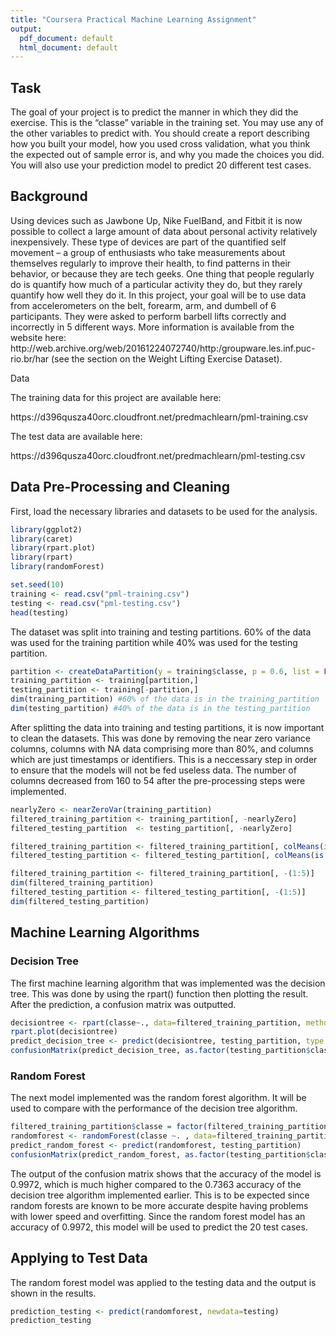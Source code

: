 ```yaml
---
title: "Coursera Practical Machine Learning Assignment"
output:
  pdf_document: default
  html_document: default
---
```


## Task
The goal of your project is to predict the manner in which they did the exercise. This is the "classe" variable in the training set. You may use any of the other variables to predict with. You should create a report describing how you built your model, how you used cross validation, what you think the expected out of sample error is, and why you made the choices you did. You will also use your prediction model to predict 20 different test cases.

## Background
Using devices such as Jawbone Up, Nike FuelBand, and Fitbit it is now possible to collect a large amount of data about personal activity relatively inexpensively. These type of devices are part of the quantified self movement – a group of enthusiasts who take measurements about themselves regularly to improve their health, to find patterns in their behavior, or because they are tech geeks. One thing that people regularly do is quantify how much of a particular activity they do, but they rarely quantify how well they do it. In this project, your goal will be to use data from accelerometers on the belt, forearm, arm, and dumbell of 6 participants. They were asked to perform barbell lifts correctly and incorrectly in 5 different ways. More information is available from the website here: http://web.archive.org/web/20161224072740/http:/groupware.les.inf.puc-rio.br/har (see the section on the Weight Lifting Exercise Dataset).

Data

The training data for this project are available here:

https://d396qusza40orc.cloudfront.net/predmachlearn/pml-training.csv

The test data are available here:

https://d396qusza40orc.cloudfront.net/predmachlearn/pml-testing.csv

## Data Pre-Processing and Cleaning
First, load the necessary libraries and datasets to be used for the analysis.
```r
library(ggplot2)
library(caret)
library(rpart.plot)
library(rpart)
library(randomForest)

set.seed(10)
training <- read.csv("pml-training.csv")
testing <- read.csv("pml-testing.csv")
head(testing)
```

The dataset was split into training and testing partitions. 60% of the data was used for the training partition while 40% was used for the testing partition.
```r
partition <- createDataPartition(y = training$classe, p = 0.6, list = FALSE)
training_partition <- training[partition,]
testing_partition <- training[-partition,]
dim(training_partition) #60% of the data is in the training_partition
dim(testing_partition) #40% of the data is in the testing_partition
```

After splitting the data into training and testing partitions, it is now important to clean the datasets. This was done by removing the near zero variance columns, columns with NA data comprising more than 80%, and columns which are just timestamps or identifiers. This is a neccessary step in order to ensure that the models will not be fed useless data. The number of columns decreased from 160 to 54 after the pre-processing steps were implemented.
```r
nearlyZero <- nearZeroVar(training_partition)
filtered_training_partition <- training_partition[, -nearlyZero]
filtered_testing_partition  <- testing_partition[, -nearlyZero]

filtered_training_partition <- filtered_training_partition[, colMeans(is.na(filtered_training_partition)) <= .80]
filtered_testing_partition <- filtered_testing_partition[, colMeans(is.na(filtered_testing_partition)) <= .80]

filtered_training_partition <- filtered_training_partition[, -(1:5)]
dim(filtered_training_partition)
filtered_testing_partition <- filtered_testing_partition[, -(1:5)]
dim(filtered_testing_partition)
```

## Machine Learning Algorithms
### Decision Tree
The first machine learning algorithm that was implemented was the decision tree. This was done by using the rpart() function then plotting the result. After the prediction, a confusion matrix was outputted.
```r
decisiontree <- rpart(classe~., data=filtered_training_partition, method='class')
rpart.plot(decisiontree)
predict_decision_tree <- predict(decisiontree, testing_partition, type = "class")
confusionMatrix(predict_decision_tree, as.factor(testing_partition$classe))
```

### Random Forest
The next model implemented was the random forest algorithm. It will be used to compare with the performance of the decision tree algorithm.
```r
filtered_training_partition$classe = factor(filtered_training_partition$classe) 
randomforest <- randomForest(classe ~. , data=filtered_training_partition)
predict_random_forest <- predict(randomforest, testing_partition)
confusionMatrix(predict_random_forest, as.factor(testing_partition$classe))
```
The output of the confusion matrix shows that the accuracy of the model is 0.9972, which is much higher compared to the 0.7363 accuracy of the decision tree algorithm implemented earlier. This is to be expected since random forests are known to be more accurate despite having problems with lower speed and overfitting. Since the random forest model has an accuracy of 0.9972, this model will be used to predict the 20 test cases.

## Applying to Test Data
The random forest model was applied to the testing data and the output is shown in the results.
```r
prediction_testing <- predict(randomforest, newdata=testing)
prediction_testing
```
